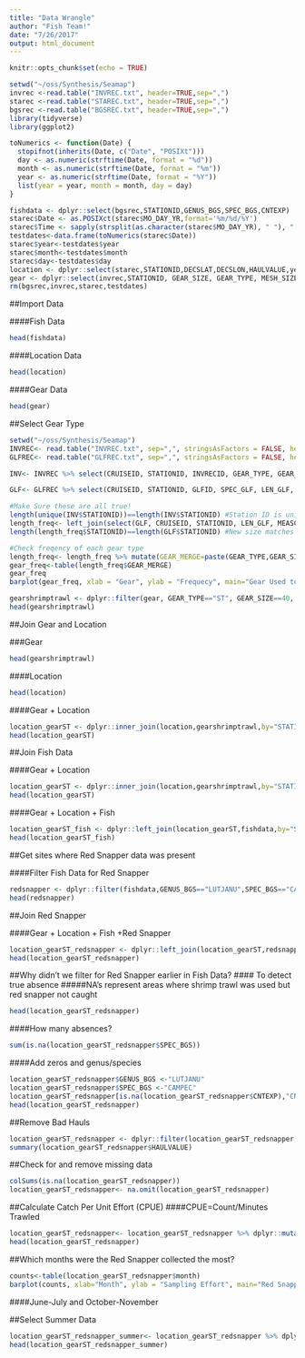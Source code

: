 ```yaml
---
title: "Data Wrangle"
author: "Fish Team!"
date: "7/26/2017"
output: html_document
---
```


```r
knitr::opts_chunk$set(echo = TRUE)
```

```r
setwd("~/oss/Synthesis/Seamap")
invrec <-read.table("INVREC.txt", header=TRUE,sep=",")
starec <-read.table("STAREC.txt", header=TRUE,sep=",")
bgsrec <-read.table("BGSREC.txt", header=TRUE,sep=",")
library(tidyverse)
library(ggplot2)
```

```r
toNumerics <- function(Date) {
  stopifnot(inherits(Date, c("Date", "POSIXt")))
  day <- as.numeric(strftime(Date, format = "%d"))
  month <- as.numeric(strftime(Date, format = "%m"))
  year <- as.numeric(strftime(Date, format = "%Y"))
  list(year = year, month = month, day = day)
}

fishdata <- dplyr::select(bgsrec,STATIONID,GENUS_BGS,SPEC_BGS,CNTEXP)
starec$Date <- as.POSIXct(starec$MO_DAY_YR,format='%m/%d/%Y')
starec$Time <- sapply(strsplit(as.character(starec$MO_DAY_YR), " "), "[", 2)
testdates<-data.frame(toNumerics(starec$Date))
starec$year<-testdates$year
starec$month<-testdates$month
starec$day<-testdates$day
location <- dplyr::select(starec,STATIONID,DECSLAT,DECSLON,HAULVALUE,year,month,day)
gear <- dplyr::select(invrec,STATIONID, GEAR_SIZE, GEAR_TYPE, MESH_SIZE, MIN_FISH)
rm(bgsrec,invrec,starec,testdates)
```

##Import Data

####Fish Data
```r
head(fishdata)
```

####Location Data
```r
head(location)
```

####Gear Data
```r
head(gear)
```

##Select Gear Type

```r
setwd("~/oss/Synthesis/Seamap")
INVREC<- read.table("INVREC.txt", sep=",", stringsAsFactors = FALSE, header = TRUE)
GLFREC<- read.table("GLFREC.txt", sep=",", stringsAsFactors = FALSE, header = TRUE)

INV<- INVREC %>% select(CRUISEID, STATIONID, INVRECID, GEAR_TYPE, GEAR_SIZE, MESH_SIZE) %>% filter(GEAR_TYPE=="ST") #Remove some columns and filter for Shrimp Trawl

GLF<- GLFREC %>% select(CRUISEID, STATIONID, GLFID, SPEC_GLF, LEN_GLF, MEASCD_GLF) %>% filter(SPEC_GLF=="CAMPEC") #Remove some columns and filter for red snapper

#Make Sure these are all true!
length(unique(INV$STATIONID))==length(INV$STATIONID) #Station ID is unique after filtering in tows of INV
length_freq<- left_join(select(GLF, CRUISEID, STATIONID, LEN_GLF, MEASCD_GLF), select(INV, STATIONID, GEAR_TYPE, GEAR_SIZE, MESH_SIZE), by="STATIONID")
length(length_freq$STATIONID)==length(GLF$STATIONID) #New size matches GLF so not repating length values. Merge successful.

#Check freqency of each gear type
length_freq<- length_freq %>% mutate(GEAR_MERGE=paste(GEAR_TYPE,GEAR_SIZE,MESH_SIZE, sep="_"))
gear_freq<-table(length_freq$GEAR_MERGE)
gear_freq
barplot(gear_freq, xlab = "Gear", ylab = "Frequecy", main="Gear Used to Catch Red Snapper")
```

```r
gearshrimptrawl <- dplyr::filter(gear, GEAR_TYPE=="ST", GEAR_SIZE==40, MESH_SIZE==1.63) 
head(gearshrimptrawl)
```

##Join Gear and Location

###Gear
```r
head(gearshrimptrawl)
```

####Location
```r
head(location)
```

####Gear + Location
```r
location_gearST <- dplyr::inner_join(location,gearshrimptrawl,by="STATIONID")
head(location_gearST)
```

##Join Fish Data

####Gear + Location 
```r
location_gearST <- dplyr::inner_join(location,gearshrimptrawl,by="STATIONID")
head(location_gearST)
```

####Gear + Location + Fish
```r
location_gearST_fish <- dplyr::left_join(location_gearST,fishdata,by="STATIONID")
head(location_gearST_fish)
```

##Get sites where Red Snapper data was present

####Filter Fish Data for Red Snapper
```r
redsnapper <- dplyr::filter(fishdata,GENUS_BGS=="LUTJANU",SPEC_BGS=="CAMPEC")
head(redsnapper)
```

##Join Red Snapper

####Gear + Location + Fish +Red Snapper
```r
location_gearST_redsnapper <- dplyr::left_join(location_gearST,redsnapper,by="STATIONID")
head(location_gearST_redsnapper)
```

##Why didn't we filter for Red Snapper earlier in Fish Data?
#### To detect true absence
#####NA's represent areas where shrimp trawl was used but red snapper not caught
```r
head(location_gearST_redsnapper)
```
####How many absences?

```r
sum(is.na(location_gearST_redsnapper$SPEC_BGS))
```

####Add zeros and genus/species
```r
location_gearST_redsnapper$GENUS_BGS <-"LUTJANU"
location_gearST_redsnapper$SPEC_BGS <-"CAMPEC"
location_gearST_redsnapper[is.na(location_gearST_redsnapper$CNTEXP),"CNTEXP"] <-0
head(location_gearST_redsnapper)
```

##Remove Bad Hauls
```r
location_gearST_redsnapper <- dplyr::filter(location_gearST_redsnapper,HAULVALUE!="B")
summary(location_gearST_redsnapper$HAULVALUE)
```

##Check for and remove missing data
```r
colSums(is.na(location_gearST_redsnapper))
location_gearST_redsnapper<- na.omit(location_gearST_redsnapper)
```

##Calculate Catch Per Unit Effort (CPUE)
####CPUE=Count/Minutes Trawled
```r
location_gearST_redsnapper<- location_gearST_redsnapper %>% dplyr::mutate(CPUE=CNTEXP/MIN_FISH)
head(location_gearST_redsnapper)
```

##Which months were the Red Snapper collected the most?

```r
counts<-table(location_gearST_redsnapper$month)
barplot(counts, xlab="Month", ylab = "Sampling Effort", main="Red Snapper Sampling Effort vs Month")
```
####June-July and October-November

##Select Summer Data
```r
location_gearST_redsnapper_summer<- location_gearST_redsnapper %>% dplyr::filter(month > 5, month < 8)
head(location_gearST_redsnapper_summer)
```
